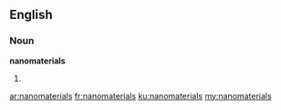==English==

===Noun===
'''nanomaterials'''

# {{plural of|nanomaterial}}

[[ar:nanomaterials]]
[[fr:nanomaterials]]
[[ku:nanomaterials]]
[[my:nanomaterials]]